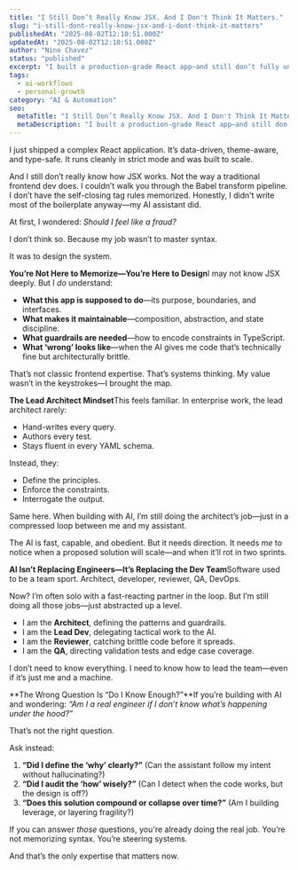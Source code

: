 ```yaml
---
title: "I Still Don’t Really Know JSX. And I Don't Think It Matters."
slug: "i-still-dont-really-know-jsx-and-i-dont-think-it-matters"
publishedAt: "2025-08-02T12:10:51.000Z"
updatedAt: "2025-08-02T12:10:51.000Z"
author: "Nino Chavez"
status: "published"
excerpt: "I built a production-grade React app—and still don’t fully understand JSX. In the AI-assisted era, syntax mastery matters less than system design. You’re not the coder anymore. You’re the architect. The real skill? Knowing what to ask, how to judge, and when the output doesn’t fit."
tags:
  - ai-workflows
  - personal-growth
category: "AI & Automation"
seo:
  metaTitle: "I Still Don’t Really Know JSX. And I Don't Think It Matters."
  metaDescription: "I built a production-grade React app—and still don’t fully understand JSX. In the AI-assisted era, syntax mastery matters less than system design. You’re not the coder anymore. You’re the architect. The real skill? Knowing what to ask, how to judge, and when the output doesn’t fit."
---
```

I just shipped a complex React application. It’s data-driven, theme-aware, and type-safe. It runs cleanly in strict mode and was built to scale.

And I still don’t really know how JSX works. Not the way a traditional frontend dev does. I couldn’t walk you through the Babel transform pipeline. I don’t have the self-closing tag rules memorized. Honestly, I didn’t write most of the boilerplate anyway—my AI assistant did.

At first, I wondered: *Should I feel like a fraud?*

I don’t think so. Because my job wasn’t to master syntax.

It was to design the system.

**You’re Not Here to Memorize—You’re Here to Design**I may not know JSX deeply. But I *do* understand:

- **What this app is supposed to do**—its purpose, boundaries, and interfaces.
- **What makes it maintainable**—composition, abstraction, and state discipline.
- **What guardrails are needed**—how to encode constraints in TypeScript.
- **What ‘wrong’ looks like**—when the AI gives me code that’s technically fine but architecturally brittle.

That’s not classic frontend expertise. That’s systems thinking. My value wasn’t in the keystrokes—I brought the map.

**The Lead Architect Mindset**This feels familiar. In enterprise work, the lead architect rarely:

- Hand-writes every query.
- Authors every test.
- Stays fluent in every YAML schema.

Instead, they:

- Define the principles.
- Enforce the constraints.
- Interrogate the output.

Same here. When building with AI, I’m still doing the architect’s job—just in a compressed loop between me and my assistant.

The AI is fast, capable, and obedient. But it needs direction. It needs *me* to notice when a proposed solution will scale—and when it’ll rot in two sprints.

**AI Isn’t Replacing Engineers—It’s Replacing the Dev Team**Software used to be a team sport. Architect, developer, reviewer, QA, DevOps.

Now? I’m often solo with a fast-reacting partner in the loop. But I’m still doing all those jobs—just abstracted up a level.

- I am the **Architect**, defining the patterns and guardrails.
- I am the **Lead Dev**, delegating tactical work to the AI.
- I am the **Reviewer**, catching brittle code before it spreads.
- I am the **QA**, directing validation tests and edge case coverage.

I don’t need to know everything. I need to know how to lead the team—even if it’s just me and a machine.

**The Wrong Question Is “Do I Know Enough?”**If you’re building with AI and wondering:
*“Am I a real engineer if I don’t know what’s happening under the hood?”*

That’s not the right question.

Ask instead:

1. **“Did I define the ‘why’ clearly?”**
(Can the assistant follow my intent without hallucinating?)
2. **“Did I audit the ‘how’ wisely?”**
(Can I detect when the code works, but the design is off?)
3. **“Does this solution compound or collapse over time?”**
(Am I building leverage, or layering fragility?)

If you can answer *those* questions, you're already doing the real job. You’re not memorizing syntax. You’re steering systems.

And that’s the only expertise that matters now.
